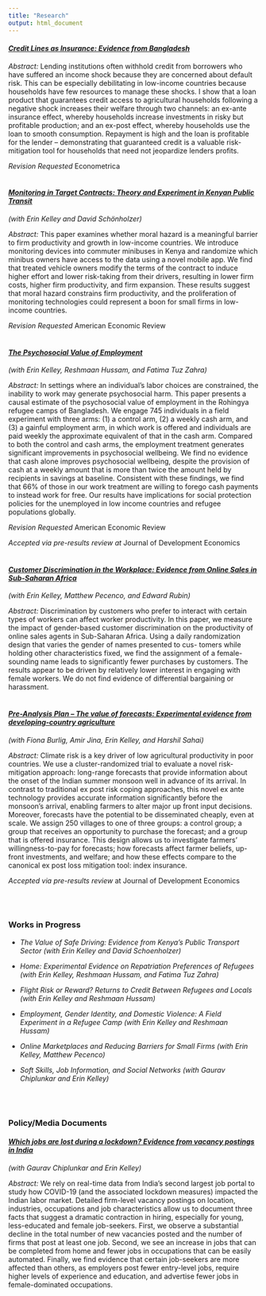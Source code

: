 ```yaml
---
title: "Research"
output: html_document
---
```

<div>

#### <em> [Credit Lines as Insurance: Evidence from Bangladesh](pdfs/JMP_Lane.pdf) </em> 

*Abstract:*
Lending institutions often withhold credit from borrowers who have suffered an income shock because they are concerned about default risk. This can be especially debilitating in low-income countries because households have few resources to manage these shocks. I show that a loan product that guarantees credit access to agricultural households following a negative shock increases their welfare through two channels: an ex-ante insurance effect, whereby households increase investments in risky but profitable production; and an ex-post effect, whereby households use the loan to smooth consumption. Repayment is high and the loan is profitable for the lender – demonstrating that guaranteed credit is a valuable risk-mitigation tool for households that need not jeopardize lenders profits.

*Revision Requested* Econometrica
<br/>
<br/>

#### <em> [Monitoring in Target Contracts: Theory and Experiment in Kenyan Public Transit](pdfs/matatu.pdf) </em>
*(with Erin Kelley and David Sch&ouml;nholzer)*

*Abstract:*
This paper examines whether moral hazard is a meaningful barrier to firm productivity and growth in low-income countries. We introduce monitoring devices into commuter minibuses in Kenya and randomize which minibus owners have access to the data using a novel mobile app. We find that treated vehicle owners modify the terms of the contract to induce higher effort and lower risk-taking from their drivers, resulting in lower firm costs, higher firm productivity, and firm expansion. These results suggest that moral hazard constrains firm productivity, and the proliferation of monitoring technologies could represent a boon for small firms in low-income countries.

*Revision Requested* American Economic Review
<br/>
<br/>

#### <em> [The Psychosocial Value of Employment](pdfs/employment.pdf) </em> 
*(with Erin Kelley, Reshmaan Hussam, and Fatima Tuz Zahra)* 

*Abstract:*
In settings where an individual’s labor choices are constrained, the inability to work may generate psychosocial harm. This paper presents a causal estimate of the psychosocial value of employment in the Rohingya refugee camps of Bangladesh. We engage 745 individuals in a field experiment with three arms: (1) a control arm, (2) a weekly cash arm, and (3) a gainful employment arm, in which work is offered and individuals are paid weekly the approximate equivalent of that in the cash arm. Compared to both the control and cash arms, the employment treatment generates significant improvements in psychosocial wellbeing. We find no evidence that cash alone improves psychosocial wellbeing, despite the provision of cash at a weekly amount that is more than twice the amount held by recipients in savings at baseline. Consistent with these findings, we find that 66% of those in our work treatment are willing to forego cash payments to instead work for free. Our results have implications for social protection policies for the unemployed in low income countries and refugee populations globally.

*Revision Requested* American Economic Review

*Accepted via pre-results review at* Journal of Development Economics 
<br/>
<br/>


#### <em> [Customer Discrimination in the Workplace: Evidence from Online Sales in Sub-Saharan Africa](pdfs/gender_biases_paper.pdf) </em> 
*(with Erin Kelley, Matthew Pecenco, and Edward Rubin)* 

*Abstract:*
Discrimination by customers who prefer to interact with certain types of workers can affect worker productivity. In this paper, we measure the impact of gender-based customer discrimination on the productivity of online sales agents in Sub-Saharan Africa. Using a daily randomization design that varies the gender of names presented to cus- tomers while holding other characteristics fixed, we find the assignment of a female-sounding name leads to significantly fewer purchases by customers. The results appear to be driven by relatively lower interest in engaging with female workers. We do not find evidence of differential bargaining or harassment.
<br/>
<br/>

#### <em> [Pre-Analysis Plan -- The value of forecasts: Experimental evidence from developing-country agriculture](pdfs/India_Forecasts_PAP.pdf) </em> 
*(with Fiona Burlig, Amir Jina, Erin Kelley, and Harshil Sahai)* 

*Abstract:*
Climate risk is a key driver of low agricultural productivity in poor countries. We use a cluster-randomized trial to evaluate a novel risk-mitigation approach: long-range forecasts that provide information about the onset of the Indian summer monsoon well in advance of its arrival. In contrast to traditional ex post risk coping approaches, this novel ex ante technology provides accurate information significantly before the monsoon’s arrival, enabling farmers to alter major up front input decisions. Moreover, forecasts have the potential to be disseminated cheaply, even at scale. We assign 250 villages to one of three groups: a control group; a group that receives an opportunity to purchase the forecast; and a group that is offered insurance. This design allows us to investigate farmers’ willingness-to-pay for forecasts; how forecasts affect farmer beliefs, up-front investments, and welfare; and how these effects compare to the canonical ex post loss mitigation tool: index insurance.

*Accepted via pre-results review* at Journal of Development Economics

<br/>
<br/>



### Works in Progress

+ *The Value of Safe Driving: Evidence from Kenya's Public Transport Sector (with Erin Kelley and David Schoenholzer)*

+ *Home: Experimental Evidence on Repatriation Preferences of Refugees (with Erin Kelley, Reshmaan Hussam, and Fatima Tuz Zahra)*

+ *Flight Risk or Reward? Returns to Credit Between Refugees and Locals (with Erin Kelley and Reshmaan Hussam)*

+ *Employment, Gender Identity, and Domestic Violence: A Field Experiment in a Refugee Camp (with Erin Kelley and Reshmaan Hussam)*

+ *Online Marketplaces and Reducing Barriers for Small Firms (with Erin Kelley, Matthew Pecenco)*

+ *Soft Skills, Job Information, and Social Networks (with Gaurav Chiplunkar and Erin Kelley)*


<br/>
<br/>

### Policy/Media Documents


#### <em> [Which jobs are lost during a lockdown? Evidence from vacancy postings in India](pdfs/CKL_Covid_July2020.pdf) </em>
*(with Gaurav Chiplunkar and Erin Kelley)*

*Abstract:*
We rely on real-time data from India's second largest job portal to study how COVID-19 (and the associated lockdown measures) impacted the Indian labor market. Detailed firm-level vacancy postings on location, industries, occupations and job characteristics allow us to document three facts that suggest a dramatic contraction in hiring, especially for young, less-educated and female job-seekers. First, we observe a substantial decline in the total number of new vacancies posted and the number of firms that post at least one job. Second, we see an increase in jobs that can be completed from home and fewer jobs in occupations that can be easily automated. Finally, we find evidence that certain job-seekers are more affected than others, as employers post fewer entry-level jobs, require higher levels of experience and education, and advertise fewer jobs in female-dominated occupations.
<br/>
<br/>

</div>



